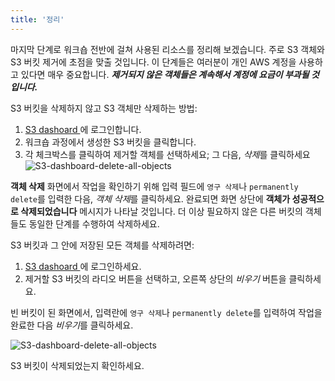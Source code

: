 ```yaml
---
title: '정리'
---
```


마지막 단계로 워크숍 전반에 걸쳐 사용된 리소스를 정리해 보겠습니다. 주로 S3 객체와 S3 버킷 제거에 초점을 맞출 것입니다. 이 단계들은 여러분이 개인 AWS 계정을 사용하고 있다면 매우 중요합니다. ***제거되지 않은 객체들은 계속해서 계정에 요금이 부과될 것입니다.***

S3 버킷을 삭제하지 않고 S3 객체만 삭제하는 방법:

1. [S3 dashoard ](https://console.aws.amazon.com/s3)에 로그인합니다.
2. 워크숍 과정에서 생성한 S3 버킷을 클릭합니다.
3. 각 체크박스를 클릭하여 제거할 객체를 선택하세요; 그 다음, *삭제*를 클릭하세요
   ![S3-dashboard-delete-all-objects](https://static.us-east-1.prod.workshops.aws/public/856f008e-b000-462c-b14e-2b12e35d7697/static/images/storage/s3-dashboard-delete-all-objects.png)

**객체 삭제** 화면에서 작업을 확인하기 위해 입력 필드에 `영구 삭제`나 `permanently delete`를 입력한 다음, *객체 삭제*를 클릭하세요. 완료되면 화면 상단에 **객체가 성공적으로 삭제되었습니다** 메시지가 나타날 것입니다. 더 이상 필요하지 않은 다른 버킷의 객체들도 동일한 단계를 수행하여 삭제하세요.

S3 버킷과 그 안에 저장된 모든 객체를 삭제하려면:

1. [S3 dashoard ](https://console.aws.amazon.com/s3) 에 로그인하세요.
2. 제거할 S3 버킷의 라디오 버튼을 선택하고, 오른쪽 상단의 *비우기* 버튼을 클릭하세요.

빈 버킷이 된 화면에서,  입력란에 `영구 삭제`나 `permanently delete`를 입력하여 작업을 완료한 다음 *비우기*를 클릭하세요.

![S3-dashboard-delete-all-objects](https://static.us-east-1.prod.workshops.aws/public/856f008e-b000-462c-b14e-2b12e35d7697/static/images/storage/s3-dashboard-delete-bucket.png)

S3 버킷이 삭제되었는지 확인하세요.